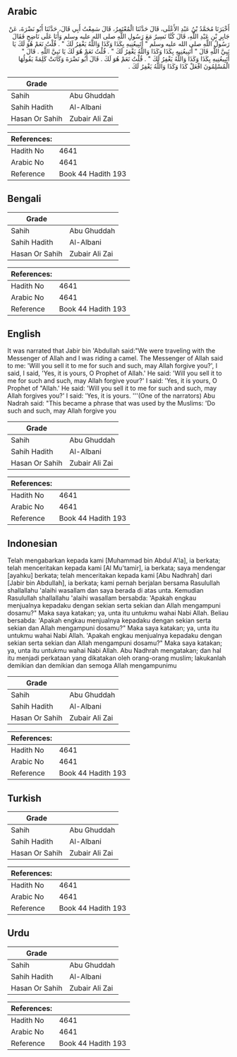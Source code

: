 ## Arabic


<div dir="rtl" lang="ar" style={{fontSize:'larger',backgroundColor:'#f8f9fa',padding:20}}>
أَخْبَرَنَا مُحَمَّدُ بْنُ عَبْدِ الأَعْلَى، قَالَ حَدَّثَنَا الْمُعْتَمِرُ، قَالَ سَمِعْتُ أَبِي قَالَ، حَدَّثَنَا أَبُو نَضْرَةَ، عَنْ جَابِرِ بْنِ عَبْدِ اللَّهِ، قَالَ كُنَّا نَسِيرُ مَعَ رَسُولِ اللَّهِ صلى الله عليه وسلم وَأَنَا عَلَى نَاضِحٍ فَقَالَ رَسُولُ اللَّهِ صلى الله عليه وسلم ‏"‏ أَتَبِيعُنِيهِ بِكَذَا وَكَذَا وَاللَّهُ يَغْفِرُ لَكَ ‏"‏ ‏.‏ قُلْتُ نَعَمْ هُوَ لَكَ يَا نَبِيَّ اللَّهِ قَالَ ‏"‏ أَتَبِيعُنِيهِ بِكَذَا وَكَذَا وَاللَّهُ يَغْفِرُ لَكَ ‏"‏ ‏.‏ قُلْتُ نَعَمْ هُوَ لَكَ يَا نَبِيَّ اللَّهِ ‏.‏ قَالَ ‏"‏ أَتَبِيعُنِيهِ بِكَذَا وَكَذَا وَاللَّهُ يَغْفِرُ لَكَ ‏"‏ ‏.‏ قُلْتُ نَعَمْ هُوَ لَكَ ‏.‏ قَالَ أَبُو نَضْرَةَ وَكَانَتْ كَلِمَةً يَقُولُهَا الْمُسْلِمُونَ افْعَلْ كَذَا وَكَذَا وَاللَّهُ يَغْفِرُ لَكَ ‏.‏
</div>
<div style={{backgroundColor:'#f8f9fa',padding:20, marginBottom: 10}}><table> <thead> <tr> <th>Grade</th> <th></th> </tr> </thead> <tbody> <tr><td>Sahih</td><td>Abu Ghuddah</td></tr><tr><td>Sahih Hadith</td><td>Al-Albani</td></tr><tr><td>Hasan Or Sahih</td><td>Zubair Ali Zai</td></tr></tbody></table><table> <thead> <tr> <th>References:</th> <th></th> </tr> </thead> <tbody><tr><td>Hadith No</td><td>4641</td></tr><tr><td>Arabic No</td><td>4641</td></tr><tr><td>Reference</td><td>Book 44 Hadith 193</td></tr></tbody></table></div>

## Bengali


<div dir="ltr" lang="bn" style={{fontSize:'larger',backgroundColor:'#f8f9fa',padding:20}}>

</div>
<div style={{backgroundColor:'#f8f9fa',padding:20, marginBottom: 10}}><table> <thead> <tr> <th>Grade</th> <th></th> </tr> </thead> <tbody> <tr><td>Sahih</td><td>Abu Ghuddah</td></tr><tr><td>Sahih Hadith</td><td>Al-Albani</td></tr><tr><td>Hasan Or Sahih</td><td>Zubair Ali Zai</td></tr></tbody></table><table> <thead> <tr> <th>References:</th> <th></th> </tr> </thead> <tbody><tr><td>Hadith No</td><td>4641</td></tr><tr><td>Arabic No</td><td>4641</td></tr><tr><td>Reference</td><td>Book 44 Hadith 193</td></tr></tbody></table></div>

## English


<div dir="ltr" lang="en" style={{fontSize:'larger',backgroundColor:'#f8f9fa',padding:20}}>
It was narrated that Jabir bin 'Abdullah said:"We were traveling with the Messenger of Allah and I was riding a camel. The Messenger of Allah said to me: 'Will you sell it to me for such and such, may Allah forgive you?', I said, I said, 'Yes, it is yours, O Prophet of Allah.' He said: 'Will you sell it to me for such and such, may Allah forgive your?' I said: 'Yes, it is yours, O Prophet of "Allah.' He said: 'Will you sell it to me for such and such, may Allah forgives you?' I said: 'Yes, it is yours. '''(One of the narrators) Abu Nadrah said: "This became a phrase that was used by the Muslims: 'Do such and such, may Allah forgive you
</div>
<div style={{backgroundColor:'#f8f9fa',padding:20, marginBottom: 10}}><table> <thead> <tr> <th>Grade</th> <th></th> </tr> </thead> <tbody> <tr><td>Sahih</td><td>Abu Ghuddah</td></tr><tr><td>Sahih Hadith</td><td>Al-Albani</td></tr><tr><td>Hasan Or Sahih</td><td>Zubair Ali Zai</td></tr></tbody></table><table> <thead> <tr> <th>References:</th> <th></th> </tr> </thead> <tbody><tr><td>Hadith No</td><td>4641</td></tr><tr><td>Arabic No</td><td>4641</td></tr><tr><td>Reference</td><td>Book 44 Hadith 193</td></tr></tbody></table></div>

## Indonesian


<div dir="ltr" lang="id" style={{fontSize:'larger',backgroundColor:'#f8f9fa',padding:20}}>
Telah mengabarkan kepada kami [Muhammad bin Abdul A'la], ia berkata; telah menceritakan kepada kami [Al Mu'tamir], ia berkata; saya mendengar [ayahku] berkata; telah menceritakan kepada kami [Abu Nadhrah] dari [Jabir bin Abdullah], ia berkata; kami pernah berjalan bersama Rasulullah shallallahu 'alaihi wasallam dan saya berada di atas unta. Kemudian Rasulullah shallallahu 'alaihi wasallam bersabda: 'Apakah engkau menjualnya kepadaku dengan sekian serta sekian dan Allah mengampuni dosamu?" Maka saya katakan; ya, unta itu untukmu wahai Nabi Allah. Beliau bersabda: 'Apakah engkau menjualnya kepadaku dengan sekian serta sekian dan Allah mengampuni dosamu?" Maka saya katakan; ya, unta itu untukmu wahai Nabi Allah. 'Apakah engkau menjualnya kepadaku dengan sekian serta sekian dan Allah mengampuni dosamu?" Maka saya katakan; ya, unta itu untukmu wahai Nabi Allah. Abu Nadhrah mengatakan; dan hal itu menjadi perkataan yang dikatakan oleh orang-orang muslim; lakukanlah demikian dan demikian dan semoga Allah mengampunimu
</div>
<div style={{backgroundColor:'#f8f9fa',padding:20, marginBottom: 10}}><table> <thead> <tr> <th>Grade</th> <th></th> </tr> </thead> <tbody> <tr><td>Sahih</td><td>Abu Ghuddah</td></tr><tr><td>Sahih Hadith</td><td>Al-Albani</td></tr><tr><td>Hasan Or Sahih</td><td>Zubair Ali Zai</td></tr></tbody></table><table> <thead> <tr> <th>References:</th> <th></th> </tr> </thead> <tbody><tr><td>Hadith No</td><td>4641</td></tr><tr><td>Arabic No</td><td>4641</td></tr><tr><td>Reference</td><td>Book 44 Hadith 193</td></tr></tbody></table></div>

## Turkish


<div dir="ltr" lang="tr" style={{fontSize:'larger',backgroundColor:'#f8f9fa',padding:20}}>

</div>
<div style={{backgroundColor:'#f8f9fa',padding:20, marginBottom: 10}}><table> <thead> <tr> <th>Grade</th> <th></th> </tr> </thead> <tbody> <tr><td>Sahih</td><td>Abu Ghuddah</td></tr><tr><td>Sahih Hadith</td><td>Al-Albani</td></tr><tr><td>Hasan Or Sahih</td><td>Zubair Ali Zai</td></tr></tbody></table><table> <thead> <tr> <th>References:</th> <th></th> </tr> </thead> <tbody><tr><td>Hadith No</td><td>4641</td></tr><tr><td>Arabic No</td><td>4641</td></tr><tr><td>Reference</td><td>Book 44 Hadith 193</td></tr></tbody></table></div>

## Urdu


<div dir="rtl" lang="ur" style={{fontSize:'larger',backgroundColor:'#f8f9fa',padding:20}}>

</div>
<div style={{backgroundColor:'#f8f9fa',padding:20, marginBottom: 10}}><table> <thead> <tr> <th>Grade</th> <th></th> </tr> </thead> <tbody> <tr><td>Sahih</td><td>Abu Ghuddah</td></tr><tr><td>Sahih Hadith</td><td>Al-Albani</td></tr><tr><td>Hasan Or Sahih</td><td>Zubair Ali Zai</td></tr></tbody></table><table> <thead> <tr> <th>References:</th> <th></th> </tr> </thead> <tbody><tr><td>Hadith No</td><td>4641</td></tr><tr><td>Arabic No</td><td>4641</td></tr><tr><td>Reference</td><td>Book 44 Hadith 193</td></tr></tbody></table></div>